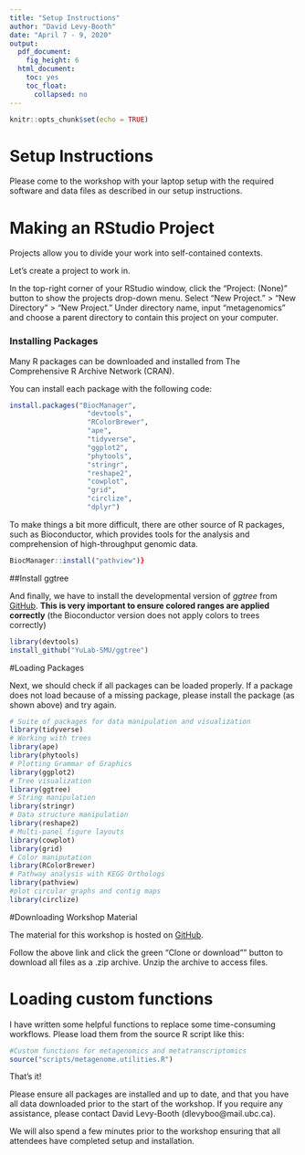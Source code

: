 ---
title: "Setup Instructions"
author: "David Levy-Booth"
date: "April 7 - 9, 2020"
output:
  pdf_document:
    fig_height: 6
  html_document:
    toc: yes
    toc_float:
      collapsed: no
---
  ```{r setup, include=FALSE}
knitr::opts_chunk$set(echo = TRUE)
```

# Setup Instructions

Please come to the workshop with your laptop setup with the required software and data files as described in our setup instructions.

# Making an RStudio Project

Projects allow you to divide your work into self-contained contexts.

Let's create a project to work in.

In the top-right corner of your RStudio window, click the "Project: (None)" button to show the projects
drop-down menu. Select "New Project." > "New Directory" > "New Project." Under directory name, input
"metagenomics" and choose a parent directory to contain this project on your computer.

### Installing Packages

Many R packages can be downloaded and installed from The Comprehensive R Archive Network (CRAN).


You can install each package with the following code: 

```{r eval = FALSE}
install.packages("BiocManager",
                   "devtools",
                   "RColorBrewer",
                   "ape", 
                   "tidyverse",
                   "ggplot2",
                   "phytools",
                   "stringr", 
                   "reshape2",
                   "cowplot",
                   "grid",
                   "circlize",
                   "dplyr")

```

To make things a bit more difficult, there are other source of R packages, such as Bioconductor, which provides tools for the analysis and comprehension of high-throughput genomic data.

```{r eval = FALSE}
BiocManager::install("pathview")}
```

##Install ggtree

And finally, we have to install the developmental version of _ggtree_ from [GitHub](https://github.com/YuLab-SMU/ggtree). **This is very important to ensure colored ranges are applied correctly** (the Bioconductor version does not apply colors to trees correctly)

```{r eval = FALSE}
library(devtools)
install_github("YuLab-SMU/ggtree")
```

#Loading Packages 

Next, we should check if all packages can be loaded properly. If a package does not load because of a missing package, please install the package (as shown above) and try again.  

```{r, message=FALSE, warning=FALSE, eval = FALSE}
# Suite of packages for data manipulation and visualization
library(tidyverse)
# Working with trees
library(ape)
library(phytools)
# Plotting Grammar of Graphics
library(ggplot2)
# Tree visualization
library(ggtree)
# String manipulation
library(stringr)
# Data structure manipulation
library(reshape2)
# Multi-panel figure layouts
library(cowplot)
library(grid)
# Color maniputation
library(RColorBrewer)
# Pathway analysis with KEGG Orthologs
library(pathview)
#plot circular graphs and contig maps
library(circlize)
```

#Downloading Workshop Material

The material for this workshop is hosted on [GitHub](https://github.com/davidlevybooth/Metagenomics_Workshop).

Follow the above link and click the green "Clone or download"" button to download all files as a .zip archive. Unzip the archive to access files. 

# Loading custom functions

I have written some helpful functions to replace some time-consuming workflows. Please load them from the source R script like this: 

```{r}
#Custom functions for metagenomics and metatranscriptomics
source("scripts/metagenome.utilities.R")
```

That's it! 

Please ensure all packages are installed and up to date, and that you have all data downloaded prior to the start of the workshop. If you require any assistance, please contact David Levy-Booth (dlevyboo@mail.ubc.ca). 

We will also spend a few minutes prior to the workshop ensuring that all attendees have completed setup and installation.
